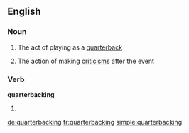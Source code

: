 ==English==

===Noun===
{{en-noun|-}}

# {{context|American football|lang=en}} The act of playing as a [[quarterback]]
# {{context|US|lang=en}} The action of making [[criticism]]s after the event

===Verb===
'''quarterbacking'''

# {{present participle of|quarterback}}

[[de:quarterbacking]]
[[fr:quarterbacking]]
[[simple:quarterbacking]]